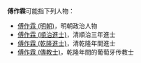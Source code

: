 '''傅作霖'''可能指下列人物：
*[[傅作霖_(明朝)|傅作霖 (明朝)]]，明朝政治人物
*[[傅作霖_(順治進士)|傅作霖 (順治進士)]]，清順治三年進士
*[[傅作霖_(乾隆進士)|傅作霖 (乾隆進士)]]，清乾隆年間進士
*[[傅作霖_(傳教士)|傅作霖 (傳教士)]]，乾隆年間的葡萄牙传教士

{{disambig|Cat=三字傅姓人名消歧义}}
